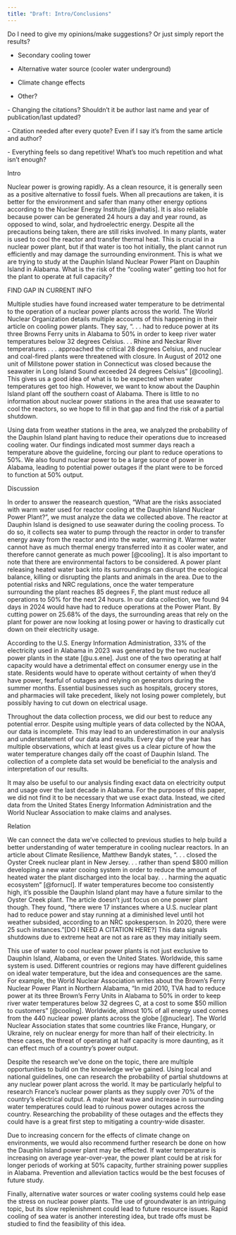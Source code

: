 ```yaml
---
title: "Draft: Intro/Conclusions"
---
```


Do I need to give my opinions/make suggestions? Or just simply report the results?

-   Secondary cooling tower

-   Alternative water source (cooler water underground)

-   Climate change effects

-   Other?

\- Changing the citations? Shouldn't it be author last name and year of publication/last updated?

\- Citation needed after every quote? Even if I say it's from the same article and author?

\- Everything feels so dang repetitive! What's too much repetition and what isn't enough?

Intro

Nuclear power is growing rapidly. As a clean resource, it is generally seen as a positive alternative to fossil fuels. When all precautions are taken, it is better for the environment and safer than many other energy options according to the Nuclear Energy Institute [@whatis]. It is also reliable because power can be generated 24 hours a day and year round, as opposed to wind, solar, and hydroelectric energy. Despite all the precautions being taken, there are still risks involved. In many plants, water is used to cool the reactor and transfer thermal heat. This is crucial in a nuclear power plant, but if that water is too hot initially, the plant cannot run efficiently and may damage the surrounding environment. This is what we are trying to study at the Dauphin Island Nuclear Power Plant on Dauphin Island in Alabama. What is the risk of the "cooling water" getting too hot for the plant to operate at full capacity?

FIND GAP IN CURRENT INFO

Multiple studies have found increased water temperature to be detrimental to the operation of a nuclear power plants across the world. The World Nuclear Organization details multiple accounts of this happening in their article on cooling power plants. They say, ". . . had to reduce power at its three Browns Ferry units in Alabama to 50% in order to keep river water temperatures below 32 degrees Celsius. . . Rhine and Neckar River temperatures . . . approached the critical 28 degrees Celsius, and nuclear and coal-fired plants were threatened with closure. In August of 2012 one unit of Millstone power station in Connecticut was closed because the seawater in Long Island Sound exceeded 24 degrees Celsius" [@cooling]. This gives us a good idea of what is to be expected when water temperatures get too high. However, we want to know about the Dauphin Island plant off the southern coast of Alabama. There is little to no information about nuclear power stations in the area that use seawater to cool the reactors, so we hope to fill in that gap and find the risk of a partial shutdown.

Using data from weather stations in the area, we analyzed the probability of the Dauphin Island plant having to reduce their operations due to increased cooling water. Our findings indicated most summer days reach a temperature above the guideline, forcing our plant to reduce operations to 50%. We also found nuclear power to be a large source of power in Alabama, leading to potential power outages if the plant were to be forced to function at 50% output.

Discussion

In order to answer the reasearch question, "What are the risks associated with warm water used for reactor cooling at the Dauphin Island Nuclear Power Plant?", we must analyze the data we collected above. The reactor at Dauphin Island is designed to use seawater during the cooling process. To do so, it collects sea water to pump through the reactor in order to transfer energy away from the reactor and into the water, warming it. Warmer water cannot have as much thermal energy transferred into it as cooler water, and therefore cannot generate as much power [@cooling]. It is also important to note that there are environmental factors to be considered. A power plant releasing heated water back into its surroundings can disrupt the ecological balance, killing or disrupting the plants and animals in the area. Due to the potential risks and NRC regulations, once the water temperature surrounding the plant reaches 85 degrees F, the plant must reduce all operations to 50% for the next 24 hours. In our data collection, we found 94 days in 2024 would have had to reduce operations at the Power Plant. By cutting power on 25.68% of the days, the surrounding areas that rely on the plant for power are now looking at losing power or having to drastically cut down on their electricity usage.

According to the U.S. Energy Information Administration, 33% of the electricity used in Alabama in 2023 was generated by the two nuclear power plants in the state [@u.s.ene]. Just one of the two operating at half capacity would have a detrimental effect on consumer energy use in the state. Residents would have to operate without certainty of when they'd have power, fearful of outages and relying on generators during the summer months. Essential businesses such as hospitals, grocery stores, and pharmacies will take precedent, likely not losing power completely, but possibly having to cut down on electrical usage.

Throughout the data collection process, we did our best to reduce any potential error. Despite using multiple years of data collected by the NOAA, our data is incomplete. This may lead to an underestimation in our analysis and understatement of our data and results. Every day of the year has multiple observations, which at least gives us a clear picture of how the water temperature changes daily off the coast of Dauphin Island. The collection of a complete data set would be beneficial to the analysis and interpretation of our results.

It may also be useful to our analysis finding exact data on electricity output and usage over the last decade in Alabama. For the purposes of this paper, we did not find it to be necessary that we use exact data. Instead, we cited data from the United States Energy Information Administration and the World Nuclear Association to make claims and analyses.

Relation

We can connect the data we've collected to previous studies to help build a better understanding of water temperature in cooling nuclear reactors. In an article about Climate Resilience, Matthew Bandyk states, ". . . closed the Oyster Creek nuclear plant in New Jersey. . . rather than spend \$800 million developing a new water cooing system in order to reduce the amount of heated water the plant discharged into the local bay. . . harming the aquatic ecosystem" [@fornucl]. If water temperatures become too consistently high, it's possible the Dauphin Island plant may have a future similar to the Oyster Creek plant. The article doesn't just focus on one power plant though. They found, "there were 17 instances where a U.S. nuclear plant had to reduce power and stay running at a diminished level until hot weather subsided, according to an NRC spokesperson. In 2020, there were 25 such instances."\[DO I NEED A CITATION HERE?\] This data signals shutdowns due to extreme heat are not as rare as they may initially seem.

This use of water to cool nuclear power plants is not just exclusive to Dauphin Island, Alabama, or even the United States. Worldwide, this same system is used. Different countries or regions may have different guidelines on ideal water temperature, but the idea and consequences are the same. For example, the World Nuclear Association writes about the Brown's Ferry Nuclear Power Plant in Northern Alabama, "In mid 2010, TVA had to reduce power at its three Brown's Ferry Units in Alabama to 50% in order to keep river water temperatures below 32 degrees C, at a cost to some \$50 million to customers" [@cooling]. Worldwide, almost 10% of all energy used comes from the 440 nuclear power plants across the globe [@nuclear]. The World Nuclear Association states that some countries like France, Hungary, or Ukraine, rely on nuclear energy for more than half of their electricity. In these cases, the threat of operating at half capacity is more daunting, as it can effect much of a country's power output.

Despite the research we've done on the topic, there are multiple opportunities to build on the knowledge we've gained. Using local and national guidelines, one can research the probability of partial shutdowns at any nuclear power plant across the world. It may be particularly helpful to research France's nuclear power plants as they supply over 70% of the country's electrical output. A major heat wave and increase in surrounding water temperatures could lead to ruinous power outages across the country. Researching the probability of these outages and the effects they could have is a great first step to mitigating a country-wide disaster.

Due to increasing concern for the effects of climate change on environments, we would also recommend further research be done on how the Dauphin Island power plant may be effected. If water temperature is increasing on average year-over-year, the power plant could be at risk for longer periods of working at 50% capacity, further straining power supplies in Alabama. Prevention and alleviation tactics would be the best focuses of future study.

Finally, alternative water sources or water cooling systems could help ease the stress on nuclear power plants. The use of groundwater is an intriguing topic, but its slow replenishment could lead to future resource issues. Rapid cooling of sea water is another interesting idea, but trade offs must be studied to find the feasibility of this idea.
